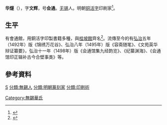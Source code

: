 '''华燧'''（{{bd|1439年||1513年|catIdx=Hua華}}），字'''文辉'''，号'''会通'''。[[无锡|无锡]]人。明朝[[铜活字|铜活字]]印刷家<ref>{{cite book|title= 《江苏艺文志·无锡卷·上册》|author= |year= 1949|publisher= |page= }}</ref>。

== 生平 ==
有會通館，用銅活字印製書籍多種，與[[桂坡馆|桂坡館]]齊名<ref>{{cite book|title= 《文献》|author= 北京图书馆|year= 1987|publisher= 书目文献出版社|page= 222}}</ref>。流傳至今的有[[弘治|弘治]]五年（1492年）版《锦绣万花谷》、弘治八年（1495年）版《容斋随笔》、《文苑英华辩证纂要》，弘治十一年（1498年）版《会通馆集九经韵览》、《纪纂渊海》、《会通馆印正辑补古今合壁事类》等。

==參考資料==
{{reflist}}

{{權威控制}}

{{DEFAULTSORT:Hua華}}
[[分類:華姓|S]]
[[Category:無錫華氏|Category:無錫華氏]]
[[分類:無錫人|分類:無錫人]]
[[分類:明朝篆刻家|分類:明朝篆刻家]]
[[分類:印刷術|分類:印刷術]]


{{明朝人物小作品}}